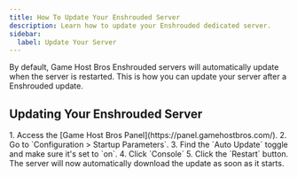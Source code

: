 ```yaml
---
title: How To Update Your Enshrouded Server
description: Learn how to update your Enshrouded dedicated server.
sidebar:
  label: Update Your Server
---
```


By default, Game Host Bros Enshrouded servers will automatically update when the server is restarted. This is how you can update your server after a Enshrouded update. 

## Updating Your Enshrouded Server

<Steps>
1. Access the [Game Host Bros Panel](https://panel.gamehostbros.com/).
2. Go to `Configuration > Startup Parameters`.
3. Find the `Auto Update` toggle and make sure it's set to `on`.
4. Click `Console`
5. Click the `Restart` button. 
</Steps>
The server will now automatically download the update as soon as it starts.